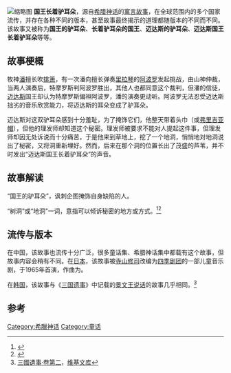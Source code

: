 [[File:Andrea_Vaccaro_König_Midas.jpg|缩略图]]
'''国王长着驴耳朵'''，源自[[希腊神话|希腊神话]]的[[寓言故事|寓言故事]]，在全球范围内的多个国家流传，并存在各种不同的版本，甚至故事最终揭示的道理都随版本的不同而不同。该故事又被称为'''国王的驴耳朵'''、'''长着驴耳朵的国王'''、'''迈达斯的驴耳朵'''、'''迈达斯国王长着驴耳朵'''等等。

== 故事梗概 ==
牧神[[潘_(希腊神话)|潘]]擅长吹[[排箫|排箫]]，有一次潘向擅长弹奏[[里拉琴|里拉琴]]的[[阿波罗|阿波罗]]发起挑战，由山神{{le|特摩罗斯|Tmolus}}仲裁，当两人演奏后，特摩罗斯判阿波罗胜出，其他人也都同意这个裁判，但潘的信徒，[[迈达斯|迈达斯]]国王却认为特摩罗斯偏袒阿波罗，潘的演奏更动听。阿波罗无法忍受迈达斯拙劣的音乐欣赏能力，将迈达斯的耳朵变成了驴耳朵。

迈达斯对这双驴耳朵感到十分羞耻，为了掩饰它们，他整天带着头巾（或[[弗里吉亚帽|弗里吉亚帽]]），但他的理发师却知道这个秘密。理发师被要求不能对人提起这件事，但理发师却因无处诉说而十分痛苦，于是他来到草地上，挖了一个地洞，悄悄地对地洞说出了秘密，又将洞重新埋好。然而，后来在那个洞的位置长出了茂盛的芦苇，并不时发出“迈达斯国王长着驴耳朵”的声音。

== 故事解读 ==
“国王的驴耳朵”，讽刺企图掩饰自身缺陷的人。

“树洞”或“地洞”一词，意指可以倾诉秘密的地方或方式。<ref>{{Citeweb|title=香北愿做你倾吐秘密的小“地洞”|url=http://news.ifeng.com/a/20140627/40912926_0.shtml|publisher=凤凰网-新文化报|date=2014-06-27|accessdate=2014-12-13|archive-date=2014-12-13|archive-url=https://web.archive.org/web/20141213181110/http://news.ifeng.com/a/20140627/40912926_0.shtml|dead-url=no}}</ref><ref>{{Citeweb|title=马步升的“一点江湖”|url=http://news.ifeng.com/a/20140712/41126826_0.shtml|publisher=凤凰网-兰州晨报|date=2014-07-12|accessdate=2014-12-13|archive-date=2014-12-13|archive-url=https://web.archive.org/web/20141213181118/http://news.ifeng.com/a/20140712/41126826_0.shtml|dead-url=no}}</ref>

== 流传与版本 ==
在中国，该故事也流传十分广泛，很多童话集、希腊神话集中都载有这个故事，但故事内容会稍有不同。在[[日本|日本]]，该故事被[[寺山修司|寺山修司]]改编为[[四季剧团|四季剧团]]的一部儿童音乐剧，于1965年首演，作曲为{{link-ja|今泉隆雄|いずみたく}}。

在[[韩国|韩国]]，该故事与《[[三国遗事|三国遗事]]》中记载的[[景文王说话|景文王说话]]的故事几乎相同。<ref>[[:s:三國遺事/卷第二|三國遺事·卷第二]]，[[维基文库|维基文库]]</ref>

== 参考 ==
{{reflist}}

[[Category:希臘神话|Category:希臘神话]]
[[Category:童话|Category:童话]]